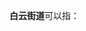 '''白云街道'''可以指：
{{PRC admin/disambig|21/02/03/013/000|33/02/03/006/000|33/07/83/004/000|33/08/02/009/000|33/10/02/002/000|33/11/02/004/000|41/14/02/006/000|44/01/04/020/000}}
{{disambig|cat=四字乡级行政区划消歧义}}